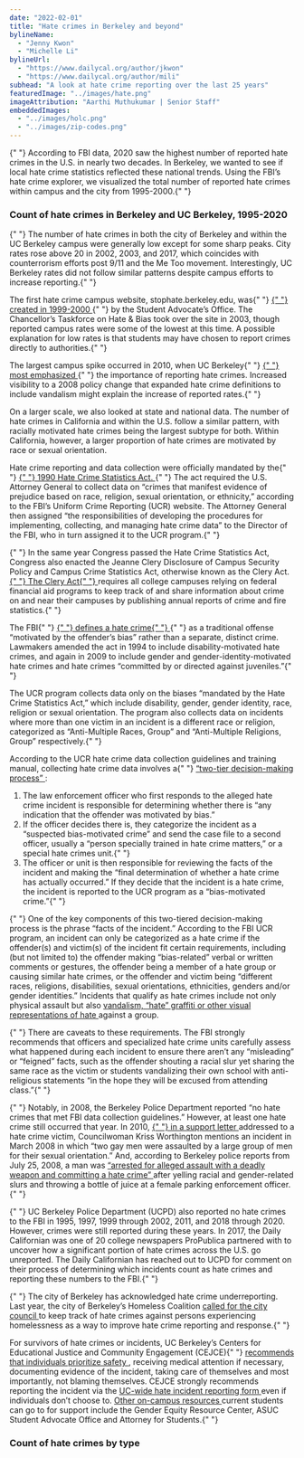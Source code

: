 ```yaml
---
date: "2022-02-01"
title: "Hate crimes in Berkeley and beyond"
bylineName:
  - "Jenny Kwon"
  - "Michelle Li"
bylineUrl:
  - "https://www.dailycal.org/author/jkwon"
  - "https://www.dailycal.org/author/mili"
subhead: "A look at hate crime reporting over the last 25 years"
featuredImage: "../images/hate.png"
imageAttribution: "Aarthi Muthukumar | Senior Staff"
embeddedImages:
  - "../images/holc.png"
  - "../images/zip-codes.png"
---
```


<p>
  {" "}
  According to FBI data, 2020 saw the highest number of reported hate crimes in the
  U.S. in nearly two decades. In Berkeley, we wanted to see if local hate crime statistics
  reflected these national trends. Using the FBI’s hate crime explorer, we visualized
  the total number of reported hate crimes within campus and the city from 1995-2000.{" "}
</p>
<h3> Count of hate crimes in Berkeley and UC Berkeley, 1995-2020 </h3>
<HateLine />
<p>
  {" "}
  The number of hate crimes in both the city of Berkeley and within the UC Berkeley
  campus were generally low except for some sharp peaks. City rates rose above 20
  in 2002, 2003, and 2017, which coincides with counterrorism efforts post 9/11 and
  the Me Too movement. Interestingly, UC Berkeley rates did not follow similar patterns
  despite campus efforts to increase reporting.{" "}
</p>
<p>
  The first hate crime campus website, stophate.berkeley.edu, was{" "}
  <a href="https://cejce.berkeley.edu/report-incident/hate-crimes-ending">
    {" "}
    created in 1999-2000
  </a>{" "}
  by the Student Advocate’s Office. The Chancellor’s Taskforce on Hate & Bias
  took over the site in 2003, though reported campus rates were some of the
  lowest at this time. A possible explanation for low rates is that students may
  have chosen to report crimes directly to authorities.{" "}
</p>
<p>
  The largest campus spike occurred in 2010, when UC Berkeley{" "}
  <a href="https://www.dailycal.org/2011/09/29/uc-berkeley-sees-rise-in-hate-crimes-in-2010/">
    {" "}
    most emphasized
  </a>{" "}
  the importance of reporting hate crimes. Increased visibility to a 2008 policy
  change that expanded hate crime definitions to include vandalism might explain
  the increase of reported rates.{" "}
</p>
<p>
  On a larger scale, we also looked at state and national data. The number of
  hate crimes in California and within the U.S. follow a similar pattern, with
  racially motivated hate crimes being the largest subtype for both. Within
  California, however, a larger proportion of hate crimes are motivated by race
  or sexual orientation.
</p>
<p>
  Hate crime reporting and data collection were officially mandated by the{" "}
  <a href="https://ucr.fbi.gov/hate-crime/2010/resources/hate-crime-2010-about-hate-crime">
    {" "}
    1990 Hate Crime Statistics Act.
  </a>{" "}
  The act required the U.S. Attorney General to collect data on “crimes that
  manifest evidence of prejudice based on race, religion, sexual orientation, or
  ethnicity,” according to the FBI’s Uniform Crime Reporting (UCR) website. The
  Attorney General then assigned “the responsibilities of developing the
  procedures for implementing, collecting, and managing hate crime data” to the
  Director of the FBI, who in turn assigned it to the UCR program.{" "}
</p>
<p>
  {" "}
  In the same year Congress passed the Hate Crime Statistics Act, Congress also enacted
  the Jeanne Clery Disclosure of Campus Security Policy and Campus Crime Statistics
  Act, otherwise known as the Clery Act. <a href="https://clerycenter.org/policy/the-clery-act/">
    {" "}
    The Clery Act{" "}
  </a> requires all college campuses relying on federal financial aid programs to
  keep track of and share information about crime on and near their campuses by publishing
  annual reports of crime and fire statistics.{" "}
</p>
<p>
  The FBI{" "}
  <a href="https://www.fbi.gov/file-repository/ucr/ucr-hate-crime-data-collection-guidelines-training-manual-02272015.pdf/view">
    {" "}
    defines a hate crime{" "}
  </a>{" "}
  as a traditional offense “motivated by the offender’s bias” rather than a
  separate, distinct crime. Lawmakers amended the act in 1994 to include
  disability-motivated hate crimes, and again in 2009 to include gender and
  gender-identity-motivated hate crimes and hate crimes “committed by or
  directed against juveniles.”{" "}
</p>
<p>
  The UCR program collects data only on the biases “mandated by the Hate Crime
  Statistics Act,” which include disability, gender, gender identity, race,
  religion or sexual orientation. The program also collects data on incidents
  where more than one victim in an incident is a different race or religion,
  categorized as “Anti-Multiple Races, Group” and “Anti-Multiple Religions,
  Group” respectively.{" "}
</p>
<p>
  According to the UCR hate crime data collection guidelines and training
  manual, collecting hate crime data involves a{" "}
  <a href="https://www.fbi.gov/file-repository/ucr/ucr-hate-crime-data-collection-guidelines-training-manual-02272015.pdf/view">
    “two-tier decision-making process”
  </a>
  :
</p>
<ol>
  <li>
    The law enforcement officer who first responds to the alleged hate crime
    incident is responsible for determining whether there is “any indication
    that the offender was motivated by bias.”
  </li>
  <li>
    If the officer decides there is, they categorize the incident as a
    “suspected bias-motivated crime” and send the case file to a second officer,
    usually a “person specially trained in hate crime matters,” or a special
    hate crimes unit.{" "}
  </li>
  <li>
    The officer or unit is then responsible for reviewing the facts of the
    incident and making the “final determination of whether a hate crime has
    actually occurred.” If they decide that the incident is a hate crime, the
    incident is reported to the UCR program as a “bias-motivated crime.”{" "}
  </li>
</ol>
<p>
  {" "}
  One of the key components of this two-tiered decision-making process is the phrase
  “facts of the incident.” According to the FBI UCR program, an incident can only
  be categorized as a hate crime if the offender(s) and victim(s) of the incident
  fit certain requirements, including (but not limited to) the offender making “bias-related”
  verbal or written comments or gestures, the offender being a member of a hate group
  or causing similar hate crimes, or the offender and victim being “different races,
  religions, disabilities, sexual orientations, ethnicities, genders and/or gender
  identities.” Incidents that qualify as hate crimes include not only physical assault
  but also <a href="https://cejce.berkeley.edu/report-incident/what-hate-crime#hatecrime">
    vandalism, “hate” graffiti or other visual representations of hate
  </a> against a group.
</p>
<p>
  {" "}
  There are caveats to these requirements. The FBI strongly recommends that officers
  and specialized hate crime units carefully assess what happened during each incident
  to ensure there aren’t any “misleading” or “feigned” facts, such as the offender
  shouting a racial slur yet sharing the same race as the victim or students vandalizing
  their own school with anti-religious statements “in the hope they will be excused
  from attending class.”{" "}
</p>
<p>
  {" "}
  Notably, in 2008, the Berkeley Police Department reported “no hate crimes that
  met FBI data collection guidelines.” However, at least one hate crime still occurred
  that year. In 2010, <a href="https://www.cityofberkeley.info/uploadedFiles/Clerk/Level_3_-_City_Council/2010/10Oct/2010-10-19_Item_12_Support_Asahbir_Basi.pdf">
    {" "}
    in a support letter
  </a> addressed to a hate crime victim, Councilwoman Kriss Worthington mentions
  an incident in March 2008 in which “two gay men were assaulted by a large group
  of men for their sexual orientation.” And, according to Berkeley police reports
  from July 25, 2008, a man was <a href="https://www.eastbaytimes.com/2008/08/07/berkeley-police-reports-6/">
    “arrested for alleged assault with a deadly weapon and committing a hate
    crime”
  </a> after yelling racial and gender-related slurs and throwing a bottle of juice
  at a female parking enforcement officer.{" "}
</p>
<p>
  {" "}
  UC Berkeley Police Department (UCPD) also reported no hate crimes to the FBI in
  1995, 1997, 1999 through 2002, 2011, and 2018 through 2020. However, crimes were
  still reported during these years. In 2017, the Daily Californian was one of 20
  college newspapers ProPublica partnered with to uncover how a significant portion
  of hate crimes across the U.S. go unreported. The Daily Californian has reached
  out to UCPD for comment on their process of determining which incidents count as
  hate crimes and reporting these numbers to the FBI.{" "}
</p>
<p>
  {" "}
  The city of Berkeley has acknowledged hate crime underreporting. Last year, the
  city of Berkeley’s Homeless Coalition <a href="https://www.cityofberkeley.info/Clerk/City_Council/2021/04_Apr/Documents/2021-04-20_Item_19_Recommendation_to_Incorporate.aspx">
    called for the city council
  </a> to keep track of hate crimes against persons experiencing homelessness as
  a way to improve hate crime reporting and response.{" "}
</p>
<p>
  For survivors of hate crimes or incidents, UC Berkeley’s Centers for
  Educational Justice and Community Engagement (CEJCE){" "}
  <a href="https://cejce.berkeley.edu/report-incident/hate-crime-target-witness">
    recommends that individuals prioritize safety
  </a>
  , receiving medical attention if necessary, documenting evidence of the incident,
  taking care of themselves and most importantly, not blaming themselves. CEJCE strongly
  recommends reporting the incident via the <a href="https://ucsystems.ethicspointvp.com/custom/ucs_ccc/default.asp">
    UC-wide hate incident reporting form
  </a> even if individuals don’t choose to. <a href="https://cejce.berkeley.edu/report-incident/hate-crimes-ocr">
    Other on-campus resources
  </a> current students can go to for support include the Gender Equity Resource
  Center, ASUC Student Advocate Office and Attorney for Students.{" "}
</p>
<h3> Count of hate crimes by type </h3>
<HateBar />
